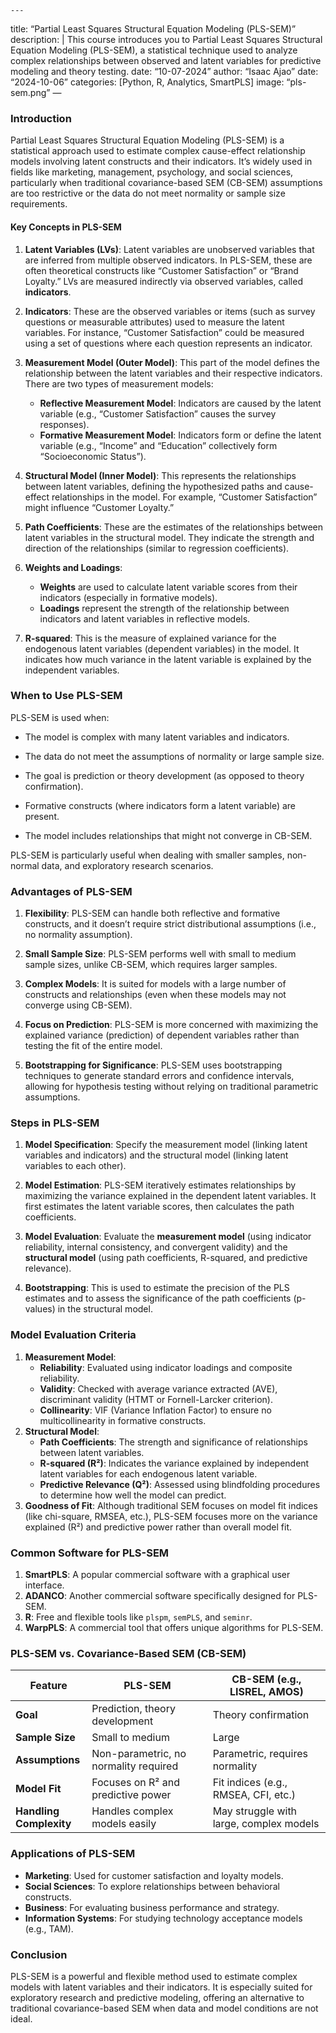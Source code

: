 	---
title: "Partial Least Squares Structural Equation Modeling (PLS-SEM)"
description: |
  This course introduces you to Partial Least Squares Structural Equation Modeling (PLS-SEM), a statistical technique used to analyze complex relationships between observed and latent variables for predictive modeling and theory testing.
date: "10-07-2024"
author: "Isaac Ajao"
date: "2024-10-06"
categories: [Python, R, Analytics, SmartPLS]
image: "pls-sem.png"
---

### **Introduction**

Partial Least Squares Structural Equation Modeling (PLS-SEM) is a statistical approach used to estimate complex cause-effect relationship models involving latent constructs and their indicators. It's widely used in fields like marketing, management, psychology, and social sciences, particularly when traditional covariance-based SEM (CB-SEM) assumptions are too restrictive or the data do not meet normality or sample size requirements.

#### **Key Concepts in PLS-SEM**

1. **Latent Variables (LVs)**:
   Latent variables are unobserved variables that are inferred from multiple observed indicators. In PLS-SEM, these are often theoretical constructs like "Customer Satisfaction" or "Brand Loyalty." LVs are measured indirectly via observed variables, called **indicators**.

2. **Indicators**:
   These are the observed variables or items (such as survey questions or measurable attributes) used to measure the latent variables. For instance, "Customer Satisfaction" could be measured using a set of questions where each question represents an indicator.

3. **Measurement Model (Outer Model)**:
   This part of the model defines the relationship between the latent variables and their respective indicators. There are two types of measurement models:
   - **Reflective Measurement Model**: Indicators are caused by the latent variable (e.g., "Customer Satisfaction" causes the survey responses).
   - **Formative Measurement Model**: Indicators form or define the latent variable (e.g., "Income" and "Education" collectively form "Socioeconomic Status").

4. **Structural Model (Inner Model)**:
   This represents the relationships between latent variables, defining the hypothesized paths and cause-effect relationships in the model. For example, "Customer Satisfaction" might influence "Customer Loyalty."

5. **Path Coefficients**:
   These are the estimates of the relationships between latent variables in the structural model. They indicate the strength and direction of the relationships (similar to regression coefficients).

6. **Weights and Loadings**:
   - **Weights** are used to calculate latent variable scores from their indicators (especially in formative models).
   - **Loadings** represent the strength of the relationship between indicators and latent variables in reflective models.

7. **R-squared**:
   This is the measure of explained variance for the endogenous latent variables (dependent variables) in the model. It indicates how much variance in the latent variable is explained by the independent variables.

### **When to Use PLS-SEM**

PLS-SEM is used when:

- The model is complex with many latent variables and indicators.

- The data do not meet the assumptions of normality or large sample size.

- The goal is prediction or theory development (as opposed to theory confirmation).

- Formative constructs (where indicators form a latent variable) are present.

- The model includes relationships that might not converge in CB-SEM.

PLS-SEM is particularly useful when dealing with smaller samples, non-normal data, and exploratory research scenarios.

### **Advantages of PLS-SEM**

1. **Flexibility**:
   PLS-SEM can handle both reflective and formative constructs, and it doesn't require strict distributional assumptions (i.e., no normality assumption).

2. **Small Sample Size**:
   PLS-SEM performs well with small to medium sample sizes, unlike CB-SEM, which requires larger samples.

3. **Complex Models**:
   It is suited for models with a large number of constructs and relationships (even when these models may not converge using CB-SEM).

4. **Focus on Prediction**:
   PLS-SEM is more concerned with maximizing the explained variance (prediction) of dependent variables rather than testing the fit of the entire model.

5. **Bootstrapping for Significance**:
   PLS-SEM uses bootstrapping techniques to generate standard errors and confidence intervals, allowing for hypothesis testing without relying on traditional parametric assumptions.

### **Steps in PLS-SEM**

1. **Model Specification**:
   Specify the measurement model (linking latent variables and indicators) and the structural model (linking latent variables to each other).

2. **Model Estimation**:
   PLS-SEM iteratively estimates relationships by maximizing the variance explained in the dependent latent variables. It first estimates the latent variable scores, then calculates the path coefficients.

3. **Model Evaluation**:
   Evaluate the **measurement model** (using indicator reliability, internal consistency, and convergent validity) and the **structural model** (using path coefficients, R-squared, and predictive relevance).

4. **Bootstrapping**:
   This is used to estimate the precision of the PLS estimates and to assess the significance of the path coefficients (p-values) in the structural model.

### **Model Evaluation Criteria**

1. **Measurement Model**:
   - **Reliability**: Evaluated using indicator loadings and composite reliability.
   - **Validity**: Checked with average variance extracted (AVE), discriminant validity (HTMT or Fornell-Larcker criterion).
   - **Collinearity**: VIF (Variance Inflation Factor) to ensure no multicollinearity in formative constructs.

2. **Structural Model**:
   - **Path Coefficients**: The strength and significance of relationships between latent variables.
   - **R-squared (R²)**: Indicates the variance explained by independent latent variables for each endogenous latent variable.
   - **Predictive Relevance (Q²)**: Assessed using blindfolding procedures to determine how well the model can predict.

3. **Goodness of Fit**:
   Although traditional SEM focuses on model fit indices (like chi-square, RMSEA, etc.), PLS-SEM focuses more on the variance explained (R²) and predictive power rather than overall model fit.

### **Common Software for PLS-SEM**

1. **SmartPLS**: A popular commercial software with a graphical user interface.
2. **ADANCO**: Another commercial software specifically designed for PLS-SEM.
3. **R**: Free and flexible tools like `plspm`, `semPLS`, and `seminr`.
4. **WarpPLS**: A commercial tool that offers unique algorithms for PLS-SEM.

### **PLS-SEM vs. Covariance-Based SEM (CB-SEM)**

| Feature                 | PLS-SEM                                | CB-SEM (e.g., LISREL, AMOS)           |
|-------------------------|----------------------------------------|---------------------------------------|
| **Goal**                | Prediction, theory development         | Theory confirmation                   |
| **Sample Size**         | Small to medium                        | Large                                 |
| **Assumptions**         | Non-parametric, no normality required  | Parametric, requires normality        |
| **Model Fit**           | Focuses on R² and predictive power     | Fit indices (e.g., RMSEA, CFI, etc.)  |
| **Handling Complexity** | Handles complex models easily          | May struggle with large, complex models|

### **Applications of PLS-SEM**

- **Marketing**: Used for customer satisfaction and loyalty models.
- **Social Sciences**: To explore relationships between behavioral constructs.
- **Business**: For evaluating business performance and strategy.
- **Information Systems**: For studying technology acceptance models (e.g., TAM).
  
### **Conclusion**

PLS-SEM is a powerful and flexible method used to estimate complex models with latent variables and their indicators. It is especially suited for exploratory research and predictive modeling, offering an alternative to traditional covariance-based SEM when data and model conditions are not ideal.

